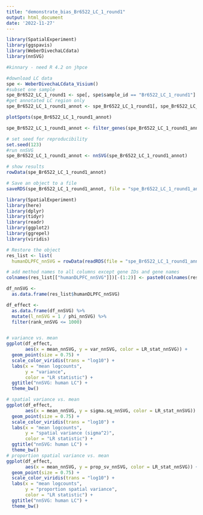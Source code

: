 ```yaml
---
title: "demonstrate_bias_Br6522_LC_1_round1"
output: html_document
date: '2022-11-27'
---
```


```r

library(SpatialExperiment)
library(ggspavis)
library(WeberDivechaLCdata)
library(nnSVG)

#kinnary - need R 4.2 on jhpce

#download LC data
spe <- WeberDivechaLCdata_Visium()
#subset one sample
spe_Br6522_LC_1_round1 <- spe[, spe$sample_id == "Br6522_LC_1_round1"]
#get annotated LC region only
spe_Br6522_LC_1_round1_annot <- spe_Br6522_LC_1_round1[, spe_Br6522_LC_1_round1$annot_region == TRUE]

plotSpots(spe_Br6522_LC_1_round1_annot)

spe_Br6522_LC_1_round1_annot <- filter_genes(spe_Br6522_LC_1_round1_annot) ##https://github.com/lmweber/nnSVG/issues/7 keep getting error that c++ error: dpotrf failed 

# set seed for reproducibility
set.seed(123)
#run nnSVG
spe_Br6522_LC_1_round1_annot <- nnSVG(spe_Br6522_LC_1_round1_annot)

# show results
rowData(spe_Br6522_LC_1_round1_annot)

# Save an object to a file
saveRDS(spe_Br6522_LC_1_round1_annot, file = "spe_Br6522_LC_1_round1_annot_nnSVG.rds")


```

```r

library(SpatialExperiment)
library(here)
library(dplyr)
library(tidyr)
library(readr)
library(ggplot2)
library(ggrepel)
library(viridis)

# Restore the object
res_list <- list(
  humanDLPFC_nnSVG = rowData(readRDS(file = "spe_Br6522_LC_1_round1_annot_nnSVG.rds")))

# add method names to all columns except gene IDs and gene names
colnames(res_list[["humanDLPFC_nnSVG"]])[-(1:2)] <- paste0(colnames(res_list[["humanDLPFC_nnSVG"]]), "_nnSVG")[-(1:2)]

df_nnSVG <- 
  as.data.frame(res_list$humanDLPFC_nnSVG)

df_effect <- 
  as.data.frame(df_nnSVG) %>% 
  mutate(l_nnSVG = 1 / phi_nnSVG) %>% 
  filter(rank_nnSVG <= 1000)


# variance vs. mean
ggplot(df_effect, 
       aes(x = mean_nnSVG, y = var_nnSVG, color = LR_stat_nnSVG)) + 
  geom_point(size = 0.75) + 
  scale_color_viridis(trans = "log10") + 
  labs(x = "mean logcounts", 
       y = "variance", 
       color = "LR statistic") + 
  ggtitle("nnSVG: human LC") + 
  theme_bw()

# spatial variance vs. mean
ggplot(df_effect, 
       aes(x = mean_nnSVG, y = sigma.sq_nnSVG, color = LR_stat_nnSVG)) + 
  geom_point(size = 0.75) + 
  scale_color_viridis(trans = "log10") + 
  labs(x = "mean logcounts", 
       y = "spatial variance (sigma^2)", 
       color = "LR statistic") + 
  ggtitle("nnSVG: human LC") + 
  theme_bw()
# proportion spatial variance vs. mean
ggplot(df_effect, 
       aes(x = mean_nnSVG, y = prop_sv_nnSVG, color = LR_stat_nnSVG)) + 
  geom_point(size = 0.75) + 
  scale_color_viridis(trans = "log10") + 
  labs(x = "mean logcounts", 
       y = "proportion spatial variance", 
       color = "LR statistic") + 
  ggtitle("nnSVG: human LC") + 
  theme_bw()

```

